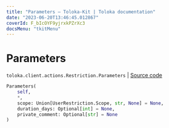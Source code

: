 ```yaml
---
title: "Parameters — Toloka-Kit | Toloka documentation"
date: "2023-06-20T13:46:45.012867"
coverId: F_bIcOYF9yjrxkPZrXc3
docsMenu: "tkitMenu"
---
```


# Parameters

`toloka.client.actions.Restriction.Parameters` | [Source code](https://github.com/Toloka/toloka-kit/blob/v1.2.0/src/client/actions.py#L52)

```python
Parameters(
    self,
    *,
    scope: Union[UserRestriction.Scope, str, None] = None,
    duration_days: Optional[int] = None,
    private_comment: Optional[str] = None
)
```